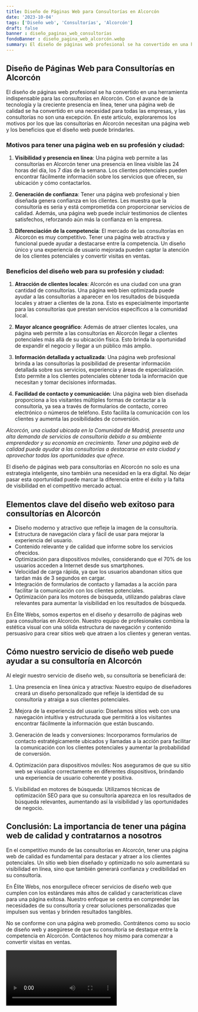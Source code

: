```yaml
---
title: Diseño de Páginas Web para Consultorías en Alcorcón
date: '2023-10-04'
tags: ['Diseño web', 'Consultorías', 'Alcorcón']
draft: false
banner : diseño_paginas_web_consultorías
fondoBanner : diseño_pagina_web_alcorcón.webp
summary: El diseño de páginas web profesional se ha convertido en una herramienta indispensable para las consultorías en Alcorcón. Con el avance de la tecnología y la creciente presencia en línea, tener una página web de calidad se ha convertido en una necesidad para todas las empresas, y las consultorías no son una excepción. En este artículo, exploraremos los motivos por los que las consultorías en Alcorcón necesitan una página web y los beneficios que el diseño web puede brindarles.
---
```


## Diseño de Páginas Web para Consultorías en Alcorcón

El diseño de páginas web profesional se ha convertido en una herramienta indispensable para las consultorías en Alcorcón. Con el avance de la tecnología y la creciente presencia en línea, tener una página web de calidad se ha convertido en una necesidad para todas las empresas, y las consultorías no son una excepción. En este artículo, exploraremos los motivos por los que las consultorías en Alcorcón necesitan una página web y los beneficios que el diseño web puede brindarles.

### Motivos para tener una página web en su profesión y ciudad:

1. **Visibilidad y presencia en línea**: Una página web permite a las consultorías en Alcorcón tener una presencia en línea visible las 24 horas del día, los 7 días de la semana. Los clientes potenciales pueden encontrar fácilmente información sobre los servicios que ofrecen, su ubicación y cómo contactarlos.

2. **Generación de confianza**: Tener una página web profesional y bien diseñada genera confianza en los clientes. Les muestra que la consultoría es seria y está comprometida con proporcionar servicios de calidad. Además, una página web puede incluir testimonios de clientes satisfechos, reforzando aún más la confianza en la empresa.

3. **Diferenciación de la competencia**: El mercado de las consultorías en Alcorcón es muy competitivo. Tener una página web atractiva y funcional puede ayudar a destacarse entre la competencia. Un diseño único y una experiencia de usuario mejorada pueden captar la atención de los clientes potenciales y convertir visitas en ventas.

### Beneficios del diseño web para su profesión y ciudad:

1. **Atracción de clientes locales**: Alcorcón es una ciudad con una gran cantidad de consultorías. Una página web bien optimizada puede ayudar a las consultorías a aparecer en los resultados de búsqueda locales y atraer a clientes de la zona. Esto es especialmente importante para las consultorías que prestan servicios específicos a la comunidad local.

2. **Mayor alcance geográfico**: Además de atraer clientes locales, una página web permite a las consultorías en Alcorcón llegar a clientes potenciales más allá de su ubicación física. Esto brinda la oportunidad de expandir el negocio y llegar a un público más amplio.

3. **Información detallada y actualizada**: Una página web profesional brinda a las consultorías la posibilidad de presentar información detallada sobre sus servicios, experiencia y áreas de especialización. Esto permite a los clientes potenciales obtener toda la información que necesitan y tomar decisiones informadas.

4. **Facilidad de contacto y comunicación**: Una página web bien diseñada proporciona a los visitantes múltiples formas de contactar a la consultoría, ya sea a través de formularios de contacto, correo electrónico o números de teléfono. Esto facilita la comunicación con los clientes y aumenta las posibilidades de conversión.

*Alcorcón, una ciudad ubicada en la Comunidad de Madrid, presenta una alta demanda de servicios de consultoría debido a su ambiente emprendedor y su economía en crecimiento. Tener una página web de calidad puede ayudar a las consultorías a destacarse en esta ciudad y aprovechar todas las oportunidades que ofrece.*

El diseño de páginas web para consultorías en Alcorcón no solo es una estrategia inteligente, sino también una necesidad en la era digital. No dejar pasar esta oportunidad puede marcar la diferencia entre el éxito y la falta de visibilidad en el competitivo mercado actual.

<GifSeo />

<Cta />

## Elementos clave del diseño web exitoso para consultorías en Alcorcón

- Diseño moderno y atractivo que refleje la imagen de la consultoría.
- Estructura de navegación clara y fácil de usar para mejorar la experiencia del usuario.
- Contenido relevante y de calidad que informe sobre los servicios ofrecidos.
- Optimización para dispositivos móviles, considerando que el 70% de los usuarios acceden a Internet desde sus smartphones.
- Velocidad de carga rápida, ya que los usuarios abandonan sitios que tardan más de 3 segundos en cargar.
- Integración de formularios de contacto y llamadas a la acción para facilitar la comunicación con los clientes potenciales.
- Optimización para los motores de búsqueda, utilizando palabras clave relevantes para aumentar la visibilidad en los resultados de búsqueda.

En Élite Webs, somos expertos en el diseño y desarrollo de páginas web para consultorías en Alcorcón. Nuestro equipo de profesionales combina la estética visual con una sólida estructura de navegación y contenido persuasivo para crear sitios web que atraen a los clientes y generan ventas.

## Cómo nuestro servicio de diseño web puede ayudar a su consultoría en Alcorcón

Al elegir nuestro servicio de diseño web, su consultoría se beneficiará de:

1. Una presencia en línea única y atractiva: Nuestro equipo de diseñadores creará un diseño personalizado que refleje la identidad de su consultoría y atraiga a sus clientes potenciales.

2. Mejora de la experiencia del usuario: Diseñamos sitios web con una navegación intuitiva y estructurada que permitirá a los visitantes encontrar fácilmente la información que están buscando.

3. Generación de leads y conversiones: Incorporamos formularios de contacto estratégicamente ubicados y llamadas a la acción para facilitar la comunicación con los clientes potenciales y aumentar la probabilidad de conversión.

4. Optimización para dispositivos móviles: Nos aseguramos de que su sitio web se visualice correctamente en diferentes dispositivos, brindando una experiencia de usuario coherente y positiva.

5. Visibilidad en motores de búsqueda: Utilizamos técnicas de optimización SEO para que su consultoría aparezca en los resultados de búsqueda relevantes, aumentando así la visibilidad y las oportunidades de negocio.

## Conclusión: La importancia de tener una página web de calidad y contratarnos a nosotros

En el competitivo mundo de las consultorías en Alcorcón, tener una página web de calidad es fundamental para destacar y atraer a los clientes potenciales. Un sitio web bien diseñado y optimizado no solo aumentará su visibilidad en línea, sino que también generará confianza y credibilidad en su consultoría.

En Élite Webs, nos enorgullece ofrecer servicios de diseño web que cumplen con los estándares más altos de calidad y características clave para una página exitosa. Nuestro enfoque se centra en comprender las necesidades de su consultoría y crear soluciones personalizadas que impulsen sus ventas y brinden resultados tangibles.

No se conforme con una página web promedio. Contrátenos como su socio de diseño web y asegúrese de que su consultoría se destaque entre la competencia en Alcorcón. Contáctenos hoy mismo para comenzar a convertir visitas en ventas.

<Video />

<CtaBot job='Consultorías' city='Alcorcón'/>

<Gmaps query='Alcorcón+españa+maps' />